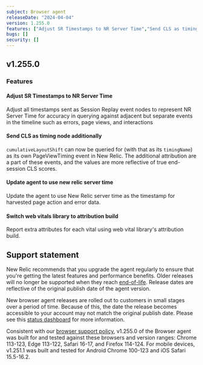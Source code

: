 ```yaml
---
subject: Browser agent
releaseDate: "2024-04-04"
version: 1.255.0
features: ["Adjust SR Timestamps to NR Server Time","Send CLS as timing node additionally","Update agent to use new relic server time","Switch web vitals library to attribution build"]
bugs: []
security: []
---
```


## v1.255.0

### Features

#### Adjust SR Timestamps to NR Server Time
Adjust all timestamps sent as Session Replay event nodes to represent NR Server Time for accuracy in querying against adjacent but separate events in the timeline such as errors, page views, and interactions

#### Send CLS as timing node additionally
`cumulativeLayoutShift` can now be queried for (with that as its `timingName`) as its own PageViewTiming event in New Relic. The additional attribution are a part of these events, and the values are more reflective of true end-session CLS scores.

#### Update agent to use new relic server time
Update the agent to use New Relic server time as the timestamp for harvested page action and error data.

#### Switch web vitals library to attribution build
Report extra attributes for each vital using web vital library's attribution build.

## Support statement

New Relic recommends that you upgrade the agent regularly to ensure that you're getting the latest features and performance benefits. Older releases will no longer be supported when they reach [end-of-life](https://docs.newrelic.com/docs/browser/browser-monitoring/getting-started/browser-agent-eol-policy/). Release dates are reflective of the original publish date of the agent version.

New browser agent releases are rolled out to customers in small stages over a period of time. Because of this, the date the release becomes accessible to your account may not match the original publish date. Please see this [status dashboard](https://newrelic.github.io/newrelic-browser-agent-release/) for more information.

Consistent with our [browser support policy](https://docs.newrelic.com/docs/browser/new-relic-browser/getting-started/compatibility-requirements-browser-monitoring/#browser-types), v1.255.0 of the Browser agent was built for and tested against these browsers and version ranges: Chrome 113-123, Edge 113-122, Safari 16-17, and Firefox 114-124. For mobile devices, v1.251.1 was built and tested for Android Chrome 100-123 and iOS Safari 15.5-16.2.